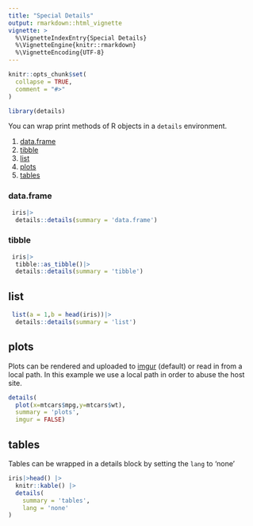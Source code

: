---
title: "Special Details"
output: rmarkdown::html_vignette
vignette: >
  %\VignetteIndexEntry{Special Details}
  %\VignetteEngine{knitr::rmarkdown}
  %\VignetteEncoding{UTF-8}
---

```{r, include = FALSE}
knitr::opts_chunk$set(
  collapse = TRUE,
  comment = "#>"
)
```

```{r setup}
library(details)
```

You can wrap print methods of R objects in a `details` environment.

  1. [data.frame](#data.frame)
  1. [tibble](#tibble)
  1. [list](#list)
  1. [plots](#plots)
  1. [tables](#tables)
  
### data.frame

```{r}
 iris|>
  details::details(summary = 'data.frame')
```

### tibble

```{r}
 iris|>
  tibble::as_tibble()|>
  details::details(summary = 'tibble')
```

## list

```{r}
 list(a = 1,b = head(iris))|>
  details::details(summary = 'list')
```

## plots

Plots can be rendered and uploaded to [imgur](https://imgur.com) (default) or read in from a local path. In this example we use a local path in order to abuse the host site. 

```{r}

details(
  plot(x=mtcars$mpg,y=mtcars$wt),
  summary = 'plots',
  imgur = FALSE)

```

## tables

Tables can be wrapped in a details block by setting the `lang` to 'none'

```{r}
iris|>head() |>
  knitr::kable() |>
  details(
    summary = 'tables',
    lang = 'none'
)
```
